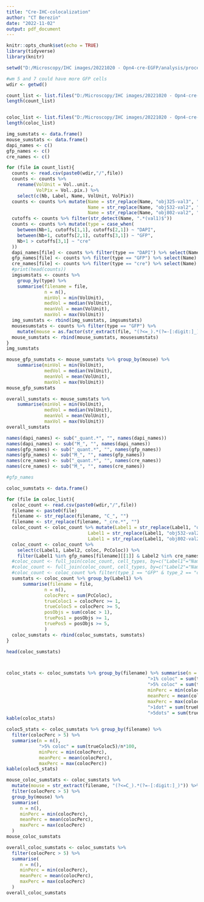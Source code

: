 ```yaml
---
title: "Cre-IHC-colocalization"
author: "CT Berezin"
date: "2022-11-02"
output: pdf_document
---
```


```r
knitr::opts_chunk$set(echo = TRUE)
library(tidyverse)
library(knitr)
```

```r
setwd("D:/Microscopy/IHC images/20221020 - Opn4-cre-EGFP/analysis/processing/CSVs")

#wm 5 and 7 could have more GFP cells
wdir <- getwd()

count_list <- list.files("D:/Microscopy/IHC images/20221020 - Opn4-cre-EGFP/analysis/processing/CSVs", pattern=".*quant.*")
length(count_list)


coloc_list <- list.files("D:/Microscopy/IHC images/20221020 - Opn4-cre-EGFP/analysis/processing/CSVs", pattern=".*coloc.*")
length(coloc_list)
```

```r
img_sumstats <- data.frame()
mouse_sumstats <- data.frame()
dapi_names <- c()
gfp_names <- c()
cre_names <- c()

for (file in count_list){
  counts <- read.csv(paste0(wdir,"/",file))
  counts <- counts %>%
    rename(VolUnit = Vol..unit.,
           VolPix = Vol..pix.) %>% 
    select(c(Nb, Label, Name, VolUnit, VolPix))
  counts <- counts %>% mutate(Name = str_replace(Name, "obj325-val3", "obj325-val1"),
                              Name = str_replace(Name, "obj532-val2", "obj532-val1"),
                              Name = str_replace(Name, "obj802-val2", "obj801-val1"))
  cutoffs <- counts %>% filter(str_detect(Name, ".*(val1)$"))
  counts <- counts %>% mutate(type = case_when(
    between(Nb+1, cutoffs[1,1], cutoffs[2,1]) ~ "DAPI",
    between(Nb+1, cutoffs[2,1], cutoffs[3,1]) ~ "GFP",
    Nb+1 > cutoffs[3,1] ~ "cre"
  ))
  dapi_names[file] <- counts %>% filter(type == "DAPI") %>% select(Name)
  gfp_names[file] <- counts %>% filter(type == "GFP") %>% select(Name)
  cre_names[file] <- counts %>% filter(type == "cre") %>% select(Name)
  #print(head(counts))
  imgsumstats <- counts %>%
    group_by(type) %>% 
    summarise(filename = file,
              n = n(),
              minVol = min(VolUnit),
              medVol = median(VolUnit),
              meanVol = mean(VolUnit),
              maxVol = max(VolUnit))
  img_sumstats <- rbind(img_sumstats, imgsumstats)
  mousesumstats <- counts %>% filter(type == "GFP") %>% 
    mutate(mouse = as.factor(str_extract(file, "(?<=_).*(?=-[:digit:]_)")))
  mouse_sumstats <- rbind(mouse_sumstats, mousesumstats)
}
img_sumstats

mouse_gfp_sumstats <- mouse_sumstats %>% group_by(mouse) %>% 
    summarise(minVol = min(VolUnit),
              medVol = median(VolUnit),
              meanVol = mean(VolUnit),
              maxVol = max(VolUnit))
mouse_gfp_sumstats

overall_sumstats <- mouse_sumstats %>%  
    summarise(minVol = min(VolUnit),
              medVol = median(VolUnit),
              meanVol = mean(VolUnit),
              maxVol = max(VolUnit))
overall_sumstats

names(dapi_names) <- sub("_quant.*", "", names(dapi_names))
names(dapi_names) <- sub("M_", "", names(dapi_names))
names(gfp_names) <- sub("_quant.*", "", names(gfp_names))
names(gfp_names) <- sub("M_", "", names(gfp_names))
names(cre_names) <- sub("_quant.*", "", names(cre_names))
names(cre_names) <- sub("M_", "", names(cre_names))

#gfp_names
```


```r
coloc_sumstats <- data.frame()

for (file in coloc_list){
  coloc_count <- read.csv(paste0(wdir,"/",file))
  filename <- paste0(file)
  filename <- str_replace(filename, "C_", "")
  filename <- str_replace(filename, "_cre.*", "")
  coloc_count <- coloc_count %>% mutate(Label1 = str_replace(Label1, "obj325-val3", "obj325-val1"),
                              Label1 = str_replace(Label1, "obj532-val2", "obj532-val1"),
                              Label1 = str_replace(Label1, "obj802-val2", "obj801-val1"))
  coloc_count <- coloc_count %>%
    select(c(Label1, Label2, coloc, PcColoc)) %>% 
    filter(Label1 %in% gfp_names[filename][[1]] & Label2 %in% cre_names[filename][[1]])
  #coloc_count <- full_join(coloc_count, cell_types, by=c("Label1"="Name"))
  #coloc_count <- full_join(coloc_count, cell_types, by=c("Label2"="Name"), suffix=c("_1","_2"))
  #coloc_count <- coloc_count %>% filter(type_1 == "GFP" & type_2 == "cre", na.rm = TRUE)
  sumstats <- coloc_count %>% group_by(Label1) %>% 
      summarise(filename = file,
              n = n(),
              colocPerc = sum(PcColoc),
              trueColoc1 = colocPerc >= 1,
              trueColoc5 = colocPerc >= 5,
              posObjs = sum(coloc > 1),
              truePos1 = posObjs >= 1,
              truePos5 = posObjs >= 5,
              )
  coloc_sumstats <- rbind(coloc_sumstats, sumstats)
}

head(coloc_sumstats)



coloc_stats <- coloc_sumstats %>% group_by(filename) %>% summarise(n = n(),
                                                    ">1% coloc" = sum(trueColoc1)/n*100,
                                                    ">5% coloc" = sum(trueColoc5)/n*100,
                                                    minPerc = min(colocPerc),
                                                    meanPerc = mean(colocPerc),
                                                    maxPerc = max(colocPerc),
                                                    ">1dot" = sum(truePos1)/n*100,
                                                    ">5dots" = sum(truePos5)/n*100,)
kable(coloc_stats)

coloc5_stats <- coloc_sumstats %>% group_by(filename) %>%
  filter(colocPerc > 5) %>% 
  summarise(n = n(),
            ">5% coloc" = sum(trueColoc5)/n*100,
            minPerc = min(colocPerc),
            meanPerc = mean(colocPerc),
            maxPerc = max(colocPerc))
kable(coloc5_stats)

mouse_coloc_sumstats <- coloc_sumstats %>%
  mutate(mouse = str_extract(filename, "(?<=C_).*(?=-[:digit:]_)")) %>%
  filter(colocPerc > 5) %>% 
  group_by(mouse) %>%
  summarise(
     n = n(),
     minPerc = min(colocPerc),
     meanPerc = mean(colocPerc),
     maxPerc = max(colocPerc)
  )
mouse_coloc_sumstats

overall_coloc_sumstats <- coloc_sumstats %>%
  filter(colocPerc > 5) %>% 
  summarise(
     n = n(),
     minPerc = min(colocPerc),
     meanPerc = mean(colocPerc),
     maxPerc = max(colocPerc)
  )
overall_coloc_sumstats
```

